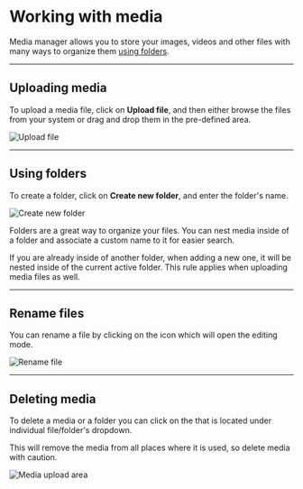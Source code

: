 

# Working with media

Media manager allows you to store your images, videos and other files with many ways to organize them [using folders](/inside-bcms/media#using-folders).

---

## Uploading media

To upload a media file, click on **Upload file**, and then either browse the files from your system or drag and drop them in the pre-defined area.

<Image
  src={imageOne}
  alt="Upload file"
  className="h-auto w-full"
  unoptimized
/>

---

## Using folders

To create a folder, click on **Create new folder**, and enter the folder's name.

<Image
  src={imageTwo}
  alt="Create new folder"
  className="h-auto w-full"
  unoptimized
/>

Folders are a great way to organize your files. You can nest media inside of a folder and associate a custom name to it for easier search.

<Note>
  If you are already inside of another folder, when adding a new one, it will be
  nested inside of the current active folder. This rule applies when uploading
  media files as well.
</Note>

---

## Rename files

You can rename a file by clicking on the <ThreeDots /> icon which will open the editing mode.

<Image
  src={imageThree}
  alt="Rename file"
  className="h-auto w-full"
  unoptimized
/>

---

## Deleting media

To delete a media or a folder you can click on the <TrashBin /> that is located under individual file/folder's <ThreeDots /> dropdown.

<Note>
  This will remove the media from all places where it is used, so delete media
  with caution.
</Note>

<Image
  src={imageFour}
  alt="Media upload area"
  className="h-auto w-full"
  unoptimized
/>
